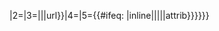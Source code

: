 {{Man/format|1={{Man/{{#if:{{{3|}}}
|{{{3}}}|default}}|{{{1}}}|{{{2}}}|display_section}}|2={{{2}}}|3={{Man/{{#if:{{{3|}}}
|{{{3}}}|default}}|{{{1}}}|{{{2}}}|url}}|4={{{4|}}}|5={{#ifeq:{{{5|}}}
|inline||{{Man/{{#if:{{{3|}}}
|{{{3}}}|default}}|{{{1}}}|{{{2}}}|attrib}}}}}}<noinclude>
{{documentation}}
<!-- PLEASE ADD CATEGORIES AND INTERWIKIS TO THE /doc SUBPAGE, THANKS -->
</noinclude>